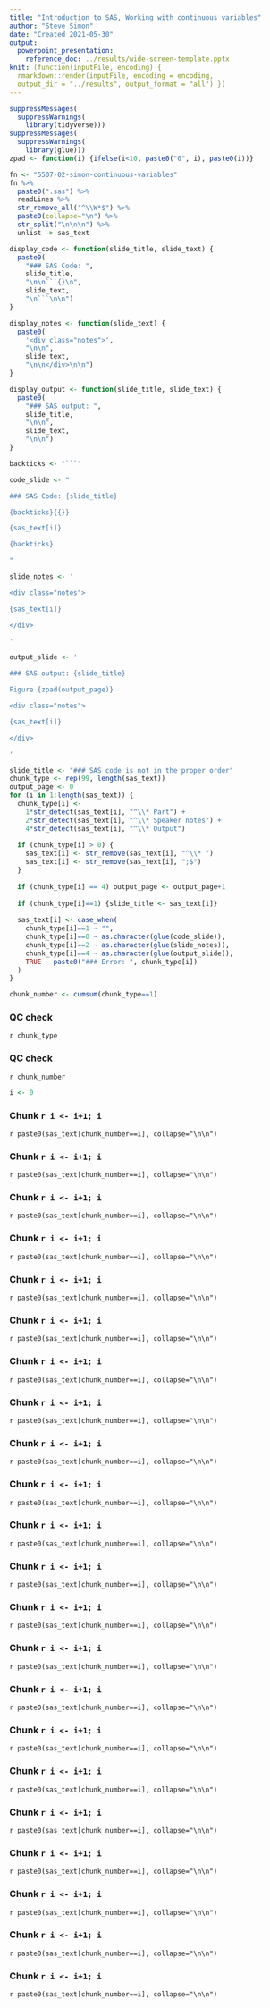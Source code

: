 ```yaml
---
title: "Introduction to SAS, Working with continuous variables"
author: "Steve Simon"
date: "Created 2021-05-30"
output: 
  powerpoint_presentation: 
    reference_doc: ../results/wide-screen-template.pptx
knit: (function(inputFile, encoding) {
  rmarkdown::render(inputFile, encoding = encoding, 
  output_dir = "../results", output_format = "all") })  
---
```


```r
suppressMessages(
  suppressWarnings(
    library(tidyverse)))
suppressMessages(
  suppressWarnings(
    library(glue)))
zpad <- function(i) {ifelse(i<10, paste0("0", i), paste0(i))}
```

```r
fn <- "5507-02-simon-continuous-variables" 
fn %>%
  paste0(".sas") %>%
  readLines %>%
  str_remove_all("^\\W*$") %>%
  paste0(collapse="\n") %>%
  str_split("\n\n\n") %>%
  unlist -> sas_text
```

```r
display_code <- function(slide_title, slide_text) {
  paste0(
    "### SAS Code: ", 
    slide_title,
    "\n\n```{}\n", 
    slide_text,
    "\n```\n\n")
}

display_notes <- function(slide_text) {
  paste0(
    '<div class="notes">', 
    "\n\n", 
    slide_text,
    "\n\n</div>\n\n")
}

display_output <- function(slide_title, slide_text) {
  paste0(
    "### SAS output: ", 
    slide_title,
    "\n\n", 
    slide_text,
    "\n\n")
}
```

```r
backticks <- "```"

code_slide <- "

### SAS Code: {slide_title}

{backticks}{{}}

{sas_text[i]}

{backticks}

"
```

```r
slide_notes <- '

<div class="notes">

{sas_text[i]}

</div>

'
```

```r
output_slide <- '

### SAS output: {slide_title}

Figure {zpad(output_page)}

<div class="notes">

{sas_text[i]}

</div>

'
```


```r
slide_title <- "### SAS code is not in the proper order"
chunk_type <- rep(99, length(sas_text))
output_page <- 0
for (i in 1:length(sas_text)) {
  chunk_type[i] <- 
    1*str_detect(sas_text[i], "^\\* Part") + 
    2*str_detect(sas_text[i], "^\\* Speaker notes") + 
    4*str_detect(sas_text[i], "^\\* Output") 
  
  if (chunk_type[i] > 0) {
    sas_text[i] <- str_remove(sas_text[i], "^\\* ")
    sas_text[i] <- str_remove(sas_text[i], ";$")
  }
  
  if (chunk_type[i] == 4) output_page <- output_page+1
  
  if (chunk_type[i]==1) {slide_title <- sas_text[i]}
  
  sas_text[i] <- case_when(
    chunk_type[i]==1 ~ "",
    chunk_type[i]==0 ~ as.character(glue(code_slide)),
    chunk_type[i]==2 ~ as.character(glue(slide_notes)),
    chunk_type[i]==4 ~ as.character(glue(output_slide)),
    TRUE ~ paste0("### Error: ", chunk_type[i])
  )
}

chunk_number <- cumsum(chunk_type==1)
```

### QC check

`r chunk_type`

### QC check

`r chunk_number`

```r
i <- 0
```

### Chunk `r i <- i+1; i`

`r paste0(sas_text[chunk_number==i], collapse="\n\n")`

### Chunk  `r i <- i+1; i`

`r paste0(sas_text[chunk_number==i], collapse="\n\n")`

### Chunk  `r i <- i+1; i`

`r paste0(sas_text[chunk_number==i], collapse="\n\n")`

### Chunk  `r i <- i+1; i`

`r paste0(sas_text[chunk_number==i], collapse="\n\n")`

### Chunk  `r i <- i+1; i`

`r paste0(sas_text[chunk_number==i], collapse="\n\n")`

### Chunk  `r i <- i+1; i`

`r paste0(sas_text[chunk_number==i], collapse="\n\n")`

### Chunk  `r i <- i+1; i`

`r paste0(sas_text[chunk_number==i], collapse="\n\n")`

### Chunk  `r i <- i+1; i`

`r paste0(sas_text[chunk_number==i], collapse="\n\n")`

### Chunk  `r i <- i+1; i`

`r paste0(sas_text[chunk_number==i], collapse="\n\n")`

### Chunk  `r i <- i+1; i`

`r paste0(sas_text[chunk_number==i], collapse="\n\n")`

### Chunk  `r i <- i+1; i`

`r paste0(sas_text[chunk_number==i], collapse="\n\n")`

### Chunk  `r i <- i+1; i`

`r paste0(sas_text[chunk_number==i], collapse="\n\n")`

### Chunk  `r i <- i+1; i`

`r paste0(sas_text[chunk_number==i], collapse="\n\n")`

### Chunk  `r i <- i+1; i`

`r paste0(sas_text[chunk_number==i], collapse="\n\n")`

### Chunk  `r i <- i+1; i`

`r paste0(sas_text[chunk_number==i], collapse="\n\n")`

### Chunk  `r i <- i+1; i`

`r paste0(sas_text[chunk_number==i], collapse="\n\n")`

### Chunk  `r i <- i+1; i`

`r paste0(sas_text[chunk_number==i], collapse="\n\n")`

### Chunk  `r i <- i+1; i`

`r paste0(sas_text[chunk_number==i], collapse="\n\n")`

### Chunk  `r i <- i+1; i`

`r paste0(sas_text[chunk_number==i], collapse="\n\n")`

### Chunk  `r i <- i+1; i`

`r paste0(sas_text[chunk_number==i], collapse="\n\n")`

### Chunk  `r i <- i+1; i`

`r paste0(sas_text[chunk_number==i], collapse="\n\n")`

### Chunk  `r i <- i+1; i`

`r paste0(sas_text[chunk_number==i], collapse="\n\n")`

